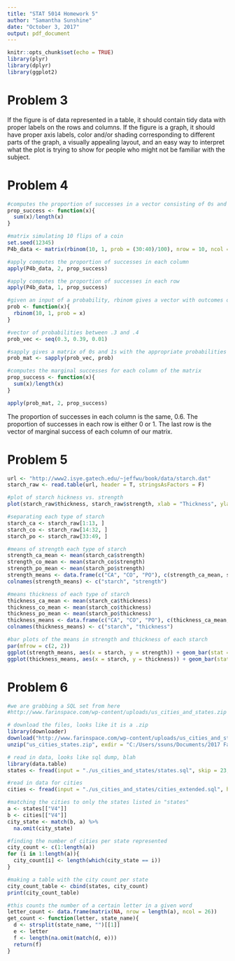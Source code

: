 ```yaml
---
title: "STAT 5014 Homework 5"
author: "Samantha Sunshine"
date: "October 3, 2017"
output: pdf_document
---
```


```r
knitr::opts_chunk$set(echo = TRUE)
library(plyr)
library(dplyr)
library(ggplot2)
```

# Problem 3

If the figure is of data represented in a table, it should contain tidy data with proper labels on the rows and columns. If the figure is a graph, it should have proper axis labels, color and/or shading corresponding to different parts of the graph, a visually appealing layout, and an easy way to interpret what the plot is trying to show for people who might not be familiar with the subject.

# Problem 4

```r
#computes the proportion of successes in a vector consisting of 0s and 1s
prop_success <- function(x){
  sum(x)/length(x)
}

#matrix simulating 10 flips of a coin
set.seed(12345)
P4b_data <- matrix(rbinom(10, 1, prob = (30:40)/100), nrow = 10, ncol = 10)

#apply computes the proportion of successes in each column
apply(P4b_data, 2, prop_success)

#apply computes the proportion of successes in each row
apply(P4b_data, 1, prop_success)

#given an input of a probability, rbinom gives a vector with outcomes of 10 coin flips
prob <- function(x){
  rbinom(10, 1, prob = x)
}

#vector of probabilities between .3 and .4
prob_vec <- seq(0.3, 0.39, 0.01)

#sapply gives a matrix of 0s and 1s with the appropriate probabilities
prob_mat <- sapply(prob_vec, prob)

#computes the marginal successes for each column of the matrix
prop_success <- function(x){
  sum(x)/length(x)
}

apply(prob_mat, 2, prop_success)
```

The proportion of successes in each column is the same, 0.6. The proportion of successes in each row is either 0 or 1. 
The last row is the vector of marginal success of each column of our matrix.

# Problem 5

```r
url <- "http://www2.isye.gatech.edu/~jeffwu/book/data/starch.dat"
starch_raw <- read.table(url, header = T, stringsAsFactors = F)

#plot of starch hickness vs. strength
plot(starch_raw$thickness, starch_raw$strength, xlab = "Thickness", ylab = "Strength", main = "Starch Thickness vs, Strength")

#separating each type of starch
starch_ca <- starch_raw[1:13, ]
starch_co <- starch_raw[14:32, ]
starch_po <- starch_raw[33:49, ]

#means of strength each type of starch
strength_ca_mean <- mean(starch_ca$strength)
strength_co_mean <- mean(starch_co$strength)
strength_po_mean <- mean(starch_po$strength)
strength_means <- data.frame(c("CA", "CO", "PO"), c(strength_ca_mean, strength_co_mean, strength_po_mean))
colnames(strength_means) <- c("starch", "strength")

#means thickness of each type of starch
thickness_ca_mean <- mean(starch_ca$thickness)
thickness_co_mean <- mean(starch_co$thickness)
thickness_po_mean <- mean(starch_po$thickness)
thickness_means <- data.frame(c("CA", "CO", "PO"), c(thickness_ca_mean, thickness_co_mean, thickness_po_mean))
colnames(thickness_means) <- c("starch", "thickness")

#bar plots of the means in strength and thickness of each starch
par(mfrow = c(2, 2))
ggplot(strength_means, aes(x = starch, y = strength)) + geom_bar(stat = "identity") + ggtitle("Mean Strength of Different Starches")
ggplot(thickness_means, aes(x = starch, y = thickness)) + geom_bar(stat = "identity") + ggtitle("Mean Thickness of Different Starches")
```

# Problem 6

```r
#we are grabbing a SQL set from here
#http://www.farinspace.com/wp-content/uploads/us_cities_and_states.zip

# download the files, looks like it is a .zip
library(downloader)
download("http://www.farinspace.com/wp-content/uploads/us_cities_and_states.zip", dest = "us_cities_states.zip")
unzip("us_cities_states.zip", exdir = "C:/Users/ssuns/Documents/2017 Fall/Statistical Programming/STAT_5014_Homework")

# read in data, looks like sql dump, blah 
library(data.table) 
states <- fread(input = "./us_cities_and_states/states.sql", skip = 23, sep = "'", sep2 = ",", header = F, select = c(2, 4))

#read in data for cities
cities <- fread(input = "./us_cities_and_states/cities_extended.sql", header = F, sep = "'", sep2 = ",")

#matching the cities to only the states listed in "states"
a <- states[["V4"]]
b <- cities[["V4"]]
city_state <- match(b, a) %>%
  na.omit(city_state)

#finding the number of cities per state represented
city_count <- c(1:length(a))
for (i in 1:length(a)){
  city_count[i] <- length(which(city_state == i))
}

#making a table with the city count per state
city_count_table <- cbind(states, city_count)
print(city_count_table)

#this counts the number of a certain letter in a given word
letter_count <- data.frame(matrix(NA, nrow = length(a), ncol = 26))
get_count <- function(letter, state_name){
  d <- strsplit(state_name, "")[[1]]
  e <- letter
  f <- length(na.omit(match(d, e)))
  return(f)
}
```

